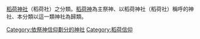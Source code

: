 [[稻荷神社|稻荷神社]]（稻荷社）之分類。[[稻荷神|稻荷神]]為主祭神、以稻荷神社（稻荷社）稱呼的神社、本分類以這一類神社為歸類。

[[Category:依祭神信仰劃分的神社|Category:依祭神信仰劃分的神社]]
[[Category:稻荷信仰|Category:稻荷信仰]]